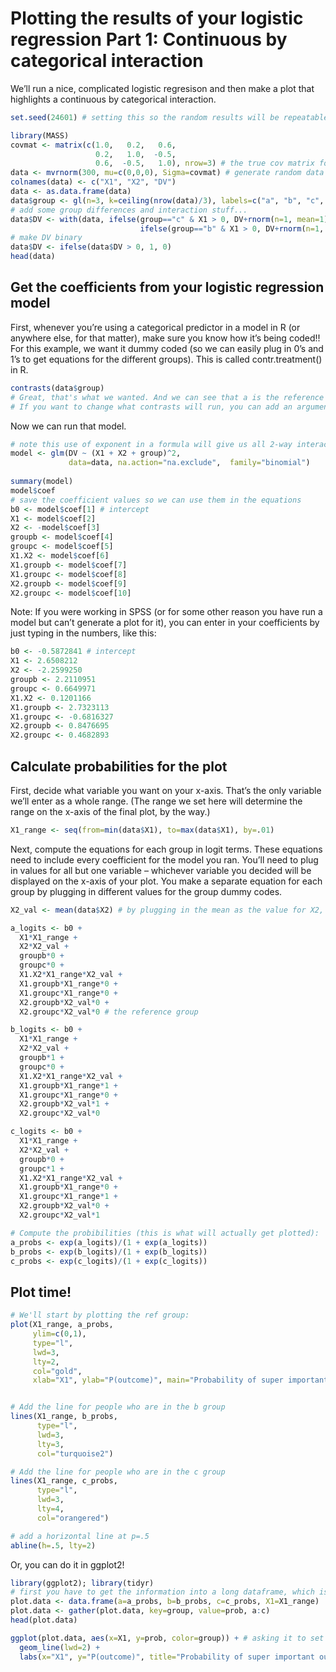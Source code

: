 # Plotting the results of your logistic regression Part 1: Continuous by categorical interaction
We'll run a nice, complicated logistic regresison and then make a plot that highlights a continuous by categorical interaction.

```r
set.seed(24601) # setting this so the random results will be repeatable 

library(MASS)
covmat <- matrix(c(1.0,   0.2,   0.6, 
                   0.2,   1.0,  -0.5, 
                   0.6,  -0.5,   1.0), nrow=3) # the true cov matrix for my data
data <- mvrnorm(300, mu=c(0,0,0), Sigma=covmat) # generate random data that match that cov matrix
colnames(data) <- c("X1", "X2", "DV")
data <- as.data.frame(data)
data$group <- gl(n=3, k=ceiling(nrow(data)/3), labels=c("a", "b", "c", "d"))
# add some group differences and interaction stuff...
data$DV <- with(data, ifelse(group=="c" & X1 > 0, DV+rnorm(n=1, mean=1), 
                             ifelse(group=="b" & X1 > 0, DV+rnorm(n=1, mean=2) , DV)))
# make DV binary
data$DV <- ifelse(data$DV > 0, 1, 0)
head(data)
```

## Get the coefficients from your logistic regression model
First, whenever you're using a categorical predictor in a model in R (or anywhere else, for that matter), make sure you know how it's being coded!! For this example, we want it dummy coded (so we can easily plug in 0's and 1's to get equations for the different groups). This is called contr.treatment() in R. 
```r
contrasts(data$group)
# Great, that's what we wanted. And we can see that a is the reference group.
# If you want to change what contrasts will run, you can add an argument to the glm() call. For example contrasts="contr.treatment" will make it traditional dummy coding if it isn't already.
```

Now we can run that model.

```r
# note this use of exponent in a formula will give us all 2-way interactions
model <- glm(DV ~ (X1 + X2 + group)^2, 
             data=data, na.action="na.exclude",  family="binomial") 
             
summary(model)
model$coef
# save the coefficient values so we can use them in the equations
b0 <- model$coef[1] # intercept
X1 <- model$coef[2]
X2 <- -model$coef[3]
groupb <- model$coef[4]
groupc <- model$coef[5]
X1.X2 <- model$coef[6]
X1.groupb <- model$coef[7]
X1.groupc <- model$coef[8]
X2.groupb <- model$coef[9]
X2.groupc <- model$coef[10]
```

Note: If you were working in SPSS (or for some other reason you have run a model but can't generate a plot for it), you can enter in your coefficients by just typing in the numbers, like this:
```r
b0 <- -0.5872841 # intercept
X1 <- 2.6508212
X2 <- -2.2599250
groupb <- 2.2110951
groupc <- 0.6649971
X1.X2 <- 0.1201166
X1.groupb <- 2.7323113
X1.groupc <- -0.6816327
X2.groupb <- 0.8476695
X2.groupc <- 0.4682893
```

## Calculate probabilities for the plot
First, decide what variable you want on your x-axis. That's the only variable we'll enter as a whole range. (The range we set here will determine the range on the x-axis of the final plot, by the way.)
```r
X1_range <- seq(from=min(data$X1), to=max(data$X1), by=.01)
```
Next, compute the equations for each group in logit terms. These equations need to include every coefficient for the model you ran. You'll need to plug in values for all but one variable -- whichever variable you decided will be displayed on the x-axis of your plot. You make a separate equation for each group by plugging in different values for the group dummy codes.
```r
X2_val <- mean(data$X2) # by plugging in the mean as the value for X2, I'll be generating plots that show the relationship between X1 and the outcome "for someone with an average X2".

a_logits <- b0 + 
  X1*X1_range + 
  X2*X2_val + 
  groupb*0 + 
  groupc*0 + 
  X1.X2*X1_range*X2_val + 
  X1.groupb*X1_range*0 + 
  X1.groupc*X1_range*0 + 
  X2.groupb*X2_val*0 + 
  X2.groupc*X2_val*0 # the reference group

b_logits <- b0 + 
  X1*X1_range + 
  X2*X2_val + 
  groupb*1 + 
  groupc*0 + 
  X1.X2*X1_range*X2_val + 
  X1.groupb*X1_range*1 + 
  X1.groupc*X1_range*0 + 
  X2.groupb*X2_val*1 + 
  X2.groupc*X2_val*0

c_logits <- b0 + 
  X1*X1_range + 
  X2*X2_val + 
  groupb*0 + 
  groupc*1 + 
  X1.X2*X1_range*X2_val + 
  X1.groupb*X1_range*0 + 
  X1.groupc*X1_range*1 + 
  X2.groupb*X2_val*0 + 
  X2.groupc*X2_val*1

# Compute the probibilities (this is what will actually get plotted):
a_probs <- exp(a_logits)/(1 + exp(a_logits))
b_probs <- exp(b_logits)/(1 + exp(b_logits))
c_probs <- exp(c_logits)/(1 + exp(c_logits))
```

## Plot time!
```r
# We'll start by plotting the ref group:
plot(X1_range, a_probs, 
     ylim=c(0,1),
     type="l", 
     lwd=3, 
     lty=2, 
     col="gold", 
     xlab="X1", ylab="P(outcome)", main="Probability of super important outcome")


# Add the line for people who are in the b group
lines(X1_range, b_probs, 
      type="l", 
      lwd=3, 
      lty=3, 
      col="turquoise2")

# Add the line for people who are in the c group
lines(X1_range, c_probs, 
      type="l", 
      lwd=3, 
      lty=4, 
      col="orangered")

# add a horizontal line at p=.5
abline(h=.5, lty=2)
```

Or, you can do it in ggplot2!

```r
library(ggplot2); library(tidyr)
# first you have to get the information into a long dataframe, which is what ggplot likes :)
plot.data <- data.frame(a=a_probs, b=b_probs, c=c_probs, X1=X1_range)
plot.data <- gather(plot.data, key=group, value=prob, a:c)
head(plot.data)

ggplot(plot.data, aes(x=X1, y=prob, color=group)) + # asking it to set the color by the variable "group" is what makes it draw three different lines
  geom_line(lwd=2) + 
  labs(x="X1", y="P(outcome)", title="Probability of super important outcome") 
```

